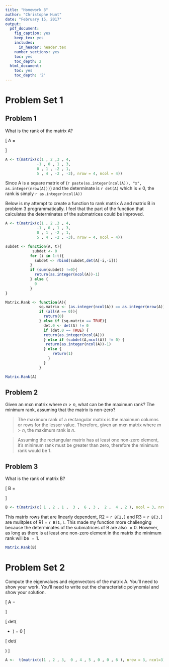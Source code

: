 ```yaml
---
title: "Homework 3"
author: "Christophe Hunt"
date: "February 15, 2017"
output:
  pdf_document:
    fig_caption: yes
    keep_tex: yes
    includes:
      in_header: header.tex
    number_sections: yes
    toc: yes
    toc_depth: 2
  html_document:
    toc: yes
    toc_depth: '2'
---
```


# Problem Set 1

## Problem 1 

What is the rank of the matrix A?

\[
A = \begin{bmatrix}
    1 & 2 & 3 &4  \\
   -1 & 0 & 1 & 3  \\
   0 & 1 & -2 & 1   \\
   5 & 4 & -2 & -3   \\
\end{bmatrix}
\]


```r
A <- t(matrix(c(1 , 2 ,3 , 4, 
              -1 , 0 , 1 , 3, 
              0 , 1 , -2 , 1, 
              5 , 4 , -2 , -3), nrow = 4, ncol = 4))

```
Since A is a square matrix of (`r paste(as.integer(ncol(A)), "x",  as.integer(nrow(A)))`) and the determinate is  `r det(A)` which is $\neq$ 0, the rank is simply `r as.integer(ncol(A))`

Below is my attempt to create a function to rank matrix A and matrix B in problem 3 programmatically. I feel that the part of the function that calculates the determinates of the submatrices could be improved. 

```r
A <- t(matrix(c(1 , 2 ,3 , 4, 
              -1 , 0 , 1 , 3, 
              0 , 1 , -2 , 1, 
              5 , 4 , -2 , -3), nrow = 4, ncol = 4))

subdet <- function(A, t){
            subdet <- 0
           for (i in 1:t){
             subdet <- rbind(subdet,det(A[-i,-i]))
           }
           if (sum(subdet) !=0){
             return(as.integer(ncol(A))-1)
           } else {
             0
           }
}

Matrix.Rank <- function(A){
               sq.matrix <- (as.integer(ncol(A)) == as.integer(nrow(A)))
               if (all(A == 0)){
                 return(0)
               } else if (sq.matrix == TRUE){
                 det.0 <- det(A) != 0
                 if (det.0 == TRUE) {
                 return(as.integer(ncol(A)))
                 } else if (subdet(A,ncol(A)) != 0) {
                  return(as.integer(ncol(A))-1)
                 } else {
                     return(1)
                   }
                 }
               }

Matrix.Rank(A)
```


## Problem 2 

Given an mxn matrix where $m > n$, what can be the maximum rank? The minimum rank, assuming that the matrix is non-zero?

> The maximum rank of a rectangular matrix is the maximum columns or rows for the lesser value. Therefore, given an mxn matrix where $m > n$, the maximum rank is $n$. 

> Assuming the rectangular matrix has at least one non-zero element, it's minimum rank must be greater than zero, therefore the minimum rank would be 1. 

## Problem 3 

What is the rank of matrix B?

\[
B = 
\begin{bmatrix}
   1 & 2 & 1 \\
   3 & 6 & 3 \\
   2 & 4 & 2 \\
\end{bmatrix}
\]

```r
B <- t(matrix(c( 1 , 2 , 1 ,  3 ,  6 , 3 ,  2 ,  4 , 2 ), ncol = 3, nrow = 3))
```

This matrix rows that are linearly dependent, R2 = `r B[2,]` and R3 = `r B[3,]` are mulitples of R1 = `r B[1,]`. This made my function more challenging because the determinates of the submatrices of B are also $= 0$. However, as long as there is at least one non-zero element in the matrix the minimum rank will be $= 1$.

```r
Matrix.Rank(B)
```

# Problem Set 2 

Compute the eigenvalues and eigenvectors of the matrix A. You'll need to show your work. You'll need to write out the characteristic polynomial and show your solution.

\[
A = 
\begin{bmatrix}
   1 & 2 & 3 \\
   0 & 4 & 5 \\
   0 & 0 & 6 \\
\end{bmatrix}
\]


\[
det( 
\begin{bmatrix}
   1 & 2 & 3 \\
   0 & 4 & 5 \\
   0 & 0 & 6 \\
\end{bmatrix}
-
\begin{bmatrix}
   \lambda & 0 & 0 \\
   0 & \lambda  & 0 \\
   0 & 0 & \lambda  \\
\end{bmatrix}
) = 0
\]


\[
det( 
\begin{bmatrix}
   1 - \lambda & 2 & 3 \\
   0 & 4 - \lambda & 5 \\
   0 & 0 & 6- \lambda\\
\end{bmatrix}
)
\]


```r
A <-  t(matrix(c(1 , 2 , 3,  0 , 4 , 5 , 0 , 0 , 6 ), nrow = 3, ncol=3))
```



